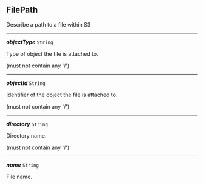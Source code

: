 


## FilePath



Describe a path to a file within S3



---

***objectType*** `String`

Type of object the file is attached to.



(must not contain any '/')



---

***objectId*** `String`

Identifier of the object the file is attached to.



(must not contain any '/')



---

***directory*** `String`

Directory name.



(must not contain any '/')



---

***name*** `String`

File name.


